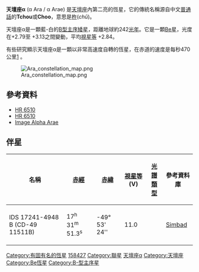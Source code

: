 {{Starbox begin |
   name=杵 (天壇座α) }}
{{Starbox image 
| image = [[File:Alpha_Arae.jpg|275px]]
| caption =天壇座α
}} 
{{Starbox observe |
  epoch=J2000 |
  ra=17<sup>h</sup> 31<sup>m</sup> 50.4933<sup>s</sup> |
  dec= -49° 52′ 34.121″ |
  appmag_v=2.836 |
  constell=[[天壇座|天壇座]]|
  星官 = [[杵_(箕宿)|杵]] ([[箕宿|箕宿]]) }}
{{Starbox character |
 class=B2Vne |
 r-i = -0.24 |
 v-r =  |
 b-v = -0.17 |
 u-b = -0.69 |
  variable=[[變星|爆發變星]] }}
{{Starbox astrometry |
  radial_v=0 |
  prop_mo_ra=-31.27 |
  prop_mo_dec=-67.15 |
  parallax=13.46 |
  p_error=0.95 |
  absmag_v=-1.51 [http://www.atlasoftheuniverse.com/stars.html]}}
{{Starbox detail|
  mass=8.6 |
  radius=4.7 |
  luminosity=4,800 | 
  temperature=22,000–30,000 |
  metal= |
  rotation=298 Km/s <br>0,00326 [[年|年]] |
  age= }}
{{Starbox visbin |
  name=天壇座α B |
  period= |
  axis=55.6 |
  eccentricity= |
  inclination=173 |
  node= |
  periastron= }}

{{Starbox catalog |
  names=[[Boss_General_Catalogue|GC]] 23708, [[Index_catalog_of_Double_Stars|IDS]] 17241-4948, [[Smithsonian_Astrophysical_Observatory_Star_Catalog|SAO]] 228069, [[GCRV|GCRV]] 10116, [[IRAS|IRAS]] 17279-4950, [[Catalog_of_Components_of_Double_and_Multiple_Stars|CCDM]] J17318-4953, [[JP11|JP11]] 2859, [[TD1_Catalog_of_Stellar_Ultraviolet_Fluxes|TD1]] 20501, [[Durchmusterung|CD]]-49° 11511, [[Guide_Star_Catalog|GSC]] 08350-02600, [[2MASS|2MASS]] J17315049-4952341, [[Tycho_Catalogue|TYC]] 8350-2600-1, [[Cape_Photographic_Catalogue|CPC]] 0 16300, [[Henry_Draper_Catalogue|HD]] 158427, [[Catalog_of_5,268_Standard_Stars_Based_on_the_Normal_System_N30|N30]] 3898, [[Photoelectric_Catalogue|UBV]] 14909, [[Durchmusterung|CPD]]-49° 10052, [[Hen|Hen]] 3-1417, [[New_Catalogue_of_Suspected_Variable_Stars|NSV]] 8999, [[UBV_Photoelectric_Photometry_Catalogue|UBV M]] 22215, [[Catalog_of_Stellar_Identification|CSI]]-49° 11511 21, [[Hipparcos_Input_Catalogue|HIC]] 85792, [[General_Catalogue_of_Trigonometric_Stellar_Parallaxes|PLX]] 3969.1, [[uvby98|uvby98]] 100158427 A, [[EM*_MWC|EM* MWC]] 261, [[Hipparcos_Catalogue|HIP]] 85792, [[PPM_Star_Catalogue|PPM]] 323069, [[FK5|FK5]] 651, [[Bright_Star_Catalogue|HR]] 6510, [[Catalogue_of_rotational_velocities_of_the_stars|ROT]] 2456, [[美国变星观测者协会|AAVSO]] 1724-49. }}
{{Starbox reference |
  Simbad=HD+158427
| ARICNS = }}
{{Starbox reference |
  Simbad=IDS+17241-4948 }}
{{starbox sources|HIP|CCDM|HR}}
{{Starbox end}}

'''天壇座α''' (α Ara / α Arae) 是[[天壇座|天壇座]]內第二亮的恆星，它的傳統名稱源自中文[[普通話|普通話]]的'''Tchou'''或'''Choo'''，意思是[[杵臼|杵]](''chǔ'')。

天壇座α是一顆藍-白的[[光谱分析|B型]][[主序星|主序矮星]]，距離地球約242[[光年|光年]]。它是一顆[[變星|Be星]]，光度在+2.79至 +3.13之間變動，平均[[視星等|視星等]] +2.84。

有些研究顯示天壇座α是一顆以非常高速度自轉的恆星，在赤道的速度是每秒470公里[http://www.space.com/scienceastronomy/060925_mm_star_spin.html] {{Wayback|url=http://www.space.com/scienceastronomy/060925_mm_star_spin.html |date=20090918083903 }}。

[[File:Ara_constellation_map.png|thumb]]

== 參考資料 ==

* [http://webviz.u-strasbg.fr/viz-bin/VizieR-S?HR%206510 HR 6510] {{Wayback|url=http://webviz.u-strasbg.fr/viz-bin/VizieR-S?HR%206510 |date=20210124195310 }}
* [http://www.alcyone.de/cgi-bin/search.pl?object=HR6510 HR 6510] {{Wayback|url=http://www.alcyone.de/cgi-bin/search.pl?object=HR6510 |date=20160304113618 }}
* [http://aladin.u-strasbg.fr/AladinPreview?-c=V*+alf+Ara&ident=V*+alf+Ara&submit=Aladin+previewer Image Alpha Arae]

{{clear}}

== 伴星 ==

{| border="0" width="100%" cellpadding="2" cellspacing="1" style="float:right; margin-rigth:0.5em; background:#CDC9C9;"
! colspan="1" | 名稱 || [[赤經|赤經]] || [[赤緯|赤緯]] || [[視星等|視星等]] (V) || [[光譜類型|光譜類型]] || 參考資料庫
|- bgcolor="#FFFAFA"
| IDS 17241-4948 B (CD-49 11511B) || 17<sup>h</sup> 31<sup>m</sup> 51.3<sup>s</sup> || -49° 53' 24'' || 11.0 ||  || [http://simbad.u-strasbg.fr/simbad/sim-id?protocol=html&Ident=CD-49%2011511B&NbIdent=1&Radius=2&Radius.unit=arcmin&submit=submit+id Simbad] {{Wayback|url=http://simbad.u-strasbg.fr/simbad/sim-id?protocol=html&Ident=CD-49%2011511B&NbIdent=1&Radius=2&Radius.unit=arcmin&submit=submit+id |date=20160319045256 }} 
|}

{{天坛座恒星}}
{{星官|杵|3|1|箕宿}}

[[Category:有固有名的恆星|Category:有固有名的恆星]]
[[Category:HD和HDE天體|158427]]
[[Category:聯星|Category:聯星]]
[[Category:拜耳天體|天壇座α]]
[[Category:天壇座|Category:天壇座]]
[[Category:Be恆星|Category:Be恆星]]
[[Category:B-型主序星|Category:B-型主序星]]